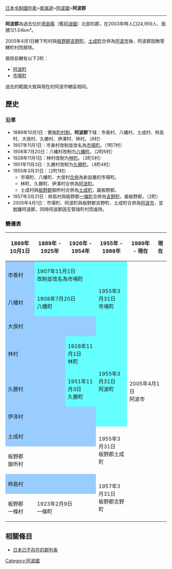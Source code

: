 [[日本令制國列表|日本令制國列表]]>[[南海道|南海道]]>[[阿波國|阿波國]]>'''阿波郡'''
----
{{日本郡 (廢除)
| 郡 = 阿波郡
| 日文原名 = 阿波郡
| 平假名 = あわぐん
| 羅馬字拼音 = Awa-gun
| 地圖 = 
| 廢除時間 = 2005年3月31日
| 廢除理由 = 無管轄町村
| 廢除時處置 = 阿波郡 → 阿波市
| 現在郡 = 阿波市
| 都道府縣 = 德島縣
| 支廳 = 
| 町 = 2
| 村 = 
| 經度 = 
| 緯度 = 
| 註記 = 
|}}
'''阿波郡'''為過去位於[[德島縣|德島縣]]（舊[[阿波國|阿波國]]）北部的郡，在2003年時人口24,959人、面積121.04km²。

2005年4月1日轄下町村與[[板野郡|板野郡]][[吉野町_(德島縣)|吉野町]]、[[土成町|土成町]]合併為[[阿波市|阿波市]]後，阿波郡因無管轄町村而廢除。

廢除前轄有以下2町：
* [[阿波町|阿波町]]
* [[市場町|市場町]]

過去的範圍大致與現在的阿波市轄區相同。

==歷史==
===沿革===
* 1889年10月1日：實施[[町村制|町村制]]，'''阿波郡'''下辖：市香村、八幡村、土成村、柿島村、大俣村、久勝村、伊澤村、林村。（8村）
* 1907年11月1日：市香村改制並改名為[[市場町|市場町]]。（1町7村）
* 1908年7月20日：八幡村改制为[[八幡町_(德島縣)|八幡町]]。（2町6村）
* 1928年11月1日：林村改制为[[林町|林町]]。（3町5村）
* 1951年11月3日：久勝村改制为[[久勝町|久勝町]]。（4町4村）
* 1955年3月31日：（2町1村）
** 市場町、八幡町、大俣村[[市町村合併|合併]]為新設置的市場町。
** 林町、久勝町、伊澤村合併為[[阿波町|阿波町]]。
** 土成村與[[板野郡|板野郡]]御所村合併為[[土成町|土成町]]，屬板野郡。
* 1957年3月31日：柿島村與板野郡[[一條町|一條町]]合併為[[吉野町_(德島縣)|吉野町]]，屬板野郡。（2町）
* 2005年4月1日：市場町、阿波町與板野郡吉野町、土成町合併為[[阿波市|阿波市]]，並脫離阿波郡，同時阿波郡因无管辖町村而废除。

===變遷表===
{| class="wikitable" style="font-size:x-small"
! 1889年10月1日
! 1889年 - 1925年
! 1926年 - 1954年
! 1955年 - 1988年
! 1989年 - 現在
! 現在
|-
| style="background-color:#9cf;" | 市香村
| colspan=2 style="background-color:#6ff;" | 1907年11月1日<br />改制並改名為市場町
| rowspan=3 style="background-color:#6ff;" | 1955年3月31日<br />市場町
| rowspan=10 colspan=2 | 2005年4月1日<br />阿波市
|-
| style="background-color:#9cf;" | 八幡村
| colspan=2 style="background-color:#6ff;" | 1908年7月20日<br />八幡町
|-
| colspan=3 style="background-color:#9cf;" | 大俣村
|-
| colspan=2 style="background-color:#9cf;" | 林村
| style="background-color:#6ff;" | 1928年11月1日<br />林町
| rowspan=3 style="background-color:#6ff;" | 1955年3月31日<br />阿波町
|-
| colspan=2 style="background-color:#9cf;" | 久勝村
| style="background-color:#6ff;" | 1951年11月3日<br />久勝町
|-
| colspan=3 style="background-color:#9cf;" | 伊泽村
|-
| colspan=3 style="background-color:#9cf;" | 土成村
| rowspan=2 | 1955年3月31日<br />板野郡土成町
|-
| colspan=3 | 板野郡<br>御所村
|-
| colspan=3 style="background-color:#9cf;" | 柿島村
| rowspan=2 | 1957年3月31日<br />板野郡吉野町
|-
| 板野郡<br>一條村
| colspan=2 | 1923年2月9日<br>一條町
|}

==相關條目==
*[[日本已不存在的郡列表|日本已不存在的郡列表]]

{{阿波國的郡}}

{{Authority control}}
[[Category:阿波國|Category:阿波國]]